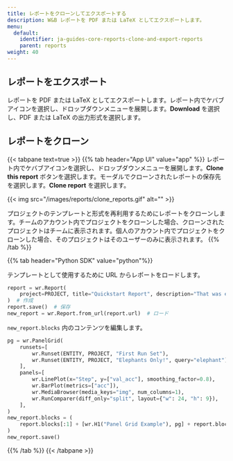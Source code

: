 ```yaml
---
title: レポートをクローンしてエクスポートする
description: W&B レポートを PDF または LaTeX としてエクスポートします。
menu:
  default:
    identifier: ja-guides-core-reports-clone-and-export-reports
    parent: reports
weight: 40
---
```


## レポートをエクスポート

レポートを PDF または LaTeX としてエクスポートします。レポート内でケバブアイコンを選択し、ドロップダウンメニューを展開します。**Download** を選択し、PDF または LaTeX の出力形式を選択します。

## レポートをクローン

{{< tabpane text=true >}}
{{% tab header="App UI" value="app" %}}
レポート内でケバブアイコンを選択し、ドロップダウンメニューを展開します。**Clone this report** ボタンを選択します。モーダルでクローンされたレポートの保存先を選択します。**Clone report** を選択します。

{{< img src="/images/reports/clone_reports.gif" alt="" >}}

プロジェクトのテンプレートと形式を再利用するためにレポートをクローンします。チームのアカウント内でプロジェクトをクローンした場合、クローンされたプロジェクトはチームに表示されます。個人のアカウント内でプロジェクトをクローンした場合、そのプロジェクトはそのユーザーのみに表示されます。
{{% /tab %}}

{{% tab header="Python SDK" value="python"%}}




テンプレートとして使用するために URL からレポートをロードします。

```python
report = wr.Report(
    project=PROJECT, title="Quickstart Report", description="That was easy!"
)  # 作成
report.save()  # 保存
new_report = wr.Report.from_url(report.url)  # ロード
```

`new_report.blocks` 内のコンテンツを編集します。

```python
pg = wr.PanelGrid(
    runsets=[
        wr.Runset(ENTITY, PROJECT, "First Run Set"),
        wr.Runset(ENTITY, PROJECT, "Elephants Only!", query="elephant"),
    ],
    panels=[
        wr.LinePlot(x="Step", y=["val_acc"], smoothing_factor=0.8),
        wr.BarPlot(metrics=["acc"]),
        wr.MediaBrowser(media_keys="img", num_columns=1),
        wr.RunComparer(diff_only="split", layout={"w": 24, "h": 9}),
    ],
)
new_report.blocks = (
    report.blocks[:1] + [wr.H1("Panel Grid Example"), pg] + report.blocks[1:]
)
new_report.save()
```
{{% /tab %}}
{{< /tabpane >}}